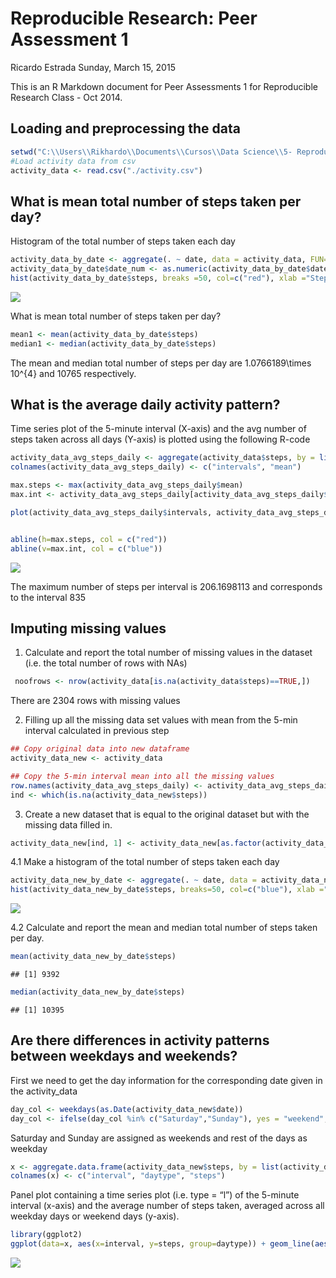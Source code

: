 # Reproducible Research: Peer Assessment 1
Ricardo Estrada 
Sunday, March 15, 2015  

This is an R Markdown document for Peer Assessments 1 for Reproducible Research Class - Oct 2014.


## Loading and preprocessing the data



```r
setwd("C:\\Users\\Rikhardo\\Documents\\Cursos\\Data Science\\5- Reproducible Research\\Assessment1")
#Load activity data from csv
activity_data <- read.csv("./activity.csv")
```

## What is mean total number of steps taken per day?

Histogram of the total number of steps taken each day

```r
activity_data_by_date <- aggregate(. ~ date, data = activity_data, FUN=sum)
activity_data_by_date$date_num <- as.numeric(activity_data_by_date$date)
hist(activity_data_by_date$steps, breaks =50, col=c("red"), xlab ="Steps", ylab = "Frequency", main="Histogram for Total number of steps taken per day")
```

![](./PA1_template_files/figure-html/unnamed-chunk-2-1.png) 

What is mean total number of steps taken per day?

```r
mean1 <- mean(activity_data_by_date$steps)
median1 <- median(activity_data_by_date$steps)
```

The mean and median total number of steps per day are 1.0766189\\times 10^{4} and 10765 respectively.



## What is the average daily activity pattern?

Time series plot of the 5-minute interval (X-axis) and the avg number of steps taken across all days (Y-axis) is plotted using the following R-code 


```r
activity_data_avg_steps_daily <- aggregate(activity_data$steps, by = list(activity_data$interval), FUN=mean, na.rm = T)
colnames(activity_data_avg_steps_daily) <- c("intervals", "mean")

max.steps <- max(activity_data_avg_steps_daily$mean)
max.int <- activity_data_avg_steps_daily[activity_data_avg_steps_daily$mean==max(max.steps),1]

plot(activity_data_avg_steps_daily$intervals, activity_data_avg_steps_daily$mean, xlab = "Time interval of 5 min", ylab = "Avg number of steps 5 min interval", type = "l", main = "Avg daily activity pattern")


abline(h=max.steps, col = c("red"))
abline(v=max.int, col = c("blue"))
```

![](./PA1_template_files/figure-html/unnamed-chunk-4-1.png) 

The maximum number of steps per interval is 206.1698113 and corresponds to the interval 835 



## Imputing missing values

1. Calculate and report the total number of missing values in the dataset (i.e. the total number of rows with NAs)


```r
 noofrows <- nrow(activity_data[is.na(activity_data$steps)==TRUE,])
```

There are 2304 rows with missing values

2. Filling up all the missing data set values with mean from the 5-min interval calculated in previous step


```r
## Copy original data into new dataframe
activity_data_new <- activity_data

## Copy the 5-min interval mean into all the missing values 
row.names(activity_data_avg_steps_daily) <- activity_data_avg_steps_daily$intervals
ind <- which(is.na(activity_data_new$steps))
```

3. Create a new dataset that is equal to the original dataset but with the missing data filled in.

```r
activity_data_new[ind, 1] <- activity_data_new[as.factor(activity_data_new[ind,3]),2]
```

4.1 Make a histogram of the total number of steps taken each day


```r
activity_data_new_by_date <- aggregate(. ~ date, data = activity_data_new, FUN=sum)
hist(activity_data_new_by_date$steps, breaks=50, col=c("blue"), xlab ="Steps", ylab = "Frequency", main="Histogram for Total number of steps taken per day (new data)")
```

![](./PA1_template_files/figure-html/unnamed-chunk-8-1.png) 


4.2 Calculate and report the mean and median total number of steps taken per day.

```r
mean(activity_data_new_by_date$steps)
```

```
## [1] 9392
```

```r
median(activity_data_new_by_date$steps)
```

```
## [1] 10395
```

## Are there differences in activity patterns between weekdays and weekends?

First we need to get the day information for the corresponding date given in the activity_data


```r
day_col <- weekdays(as.Date(activity_data_new$date))
day_col <- ifelse(day_col %in% c("Saturday","Sunday"), yes = "weekend", "weekday")
```

Saturday and Sunday are assigned as weekends and rest of the days as weekday
 

```r
x <- aggregate.data.frame(activity_data_new$steps, by = list(activity_data_new$interval, day_col), FUN = mean, na.rm = T)
colnames(x) <- c("interval", "daytype", "steps")
```

Panel plot containing a time series plot (i.e. type = "l") of the 5-minute interval (x-axis) and the average number of steps taken, averaged across all weekday days or weekend days (y-axis).


```r
library(ggplot2)
ggplot(data=x, aes(x=interval, y=steps, group=daytype)) + geom_line(aes(color=daytype)) + facet_wrap(~ daytype, nrow=2)
```

![](./PA1_template_files/figure-html/unnamed-chunk-12-1.png) 
